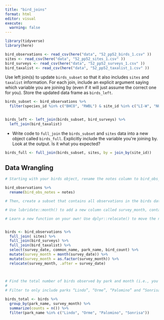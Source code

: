 ```yaml
---
title: "bird_joins"
format: html
editor: visual
execute:
  warning: false
---
```


```r
library(tidyverse)
library(here)
```

```r
bird_observations <- read_csv(here("data", "52_pp52_birds_1.csv" ))
sites <- read_csv(here("data", "52_pp52_sites_1.csv" ))
bird_surveys <- read_csv(here("data", "52_pp52_surveys_1.csv" ))
bird_taxalist <- read_csv(here("data", "52_pp52_taxalist_1.csv" ))
```

Use left join(s) to update `birds_subset` so that it also includes `sites` and `taxalist` information. For each join, include an explicit argument saying which variable you are joining by (even if it will just assume the correct one for you). Store the updated data frame as `birds_left`.

```r
birds_subset <- bird_observations %>% 
  filter(species_id %in% c("BHCO", "RWBL") & site_id %in% c("LI-W", "NU-C"))
  
```

```r
birds_left <- left_join(birds_subset, bird_surveys) %>% 
  left_join(bird_taxalist)
```

-   Write code to `full_join` the `birds_subset` and `sites` data into a new object called `birds_full`. Explicitly include the variable you\'re joining by. Look at the output. Is it what you expected?

```r
birds_full <- full_join(birds_subset, sites, by = join_by(site_id))
```

## Data Wrangling

```r
# Starting with your birds object, rename the notes column to bird_obs_notes (so this doesn’t conflict with notes in the surveys dataset

bird_observations %>% 
  rename(bird_obs_notes = notes)
```

```r
# Then, create a subset that contains all observations in the birds dataset, joins the taxonomic, site and survey information to it, and is finally limited to only columns survey_date, common_name, park_name, and bird_count. You can decide the order that you want to create this in (e.g. limit the columns first, then join, or the other way around).

# Use lubridate::month() to add a new column called survey_month, containing only the month number. Then, convert the month number to a factor (again within mutate())

# Learn a new function on your own! Use dplyr::relocate() to move the new survey_month column to immediately after the survey_date column. You can do this in a separate code chunk, or pipe straight into it from your existing code.


birds <- bird_observations %>% 
  full_join( sites) %>% 
  full_join(bird_surveys) %>% 
  full_join(bird_taxalist) %>% 
  select(survey_date, common_name, park_name, bird_count) %>% 
  mutate(survey_month = month(survey_date)) %>% 
  mutate(survey_month = as.factor(survey_month)) %>% 
  relocate(survey_month, .after = survey_date)
  
  
```

```r
# Find the total number of birds observed by park and month (i.e., you’ll group_by(park_name, survey_month))
# 
# Filter to only include parks “Lindo”, “Orme”, “Palomino” and “Sonrisa”

birds_total <- birds %>% 
  group_by(park_name, survey_month) %>% 
  summarize(counts = n()) %>% 
  filter(park_name %in% c("Lindo", "Orme", "Palomino", "Sonrisa"))
```
